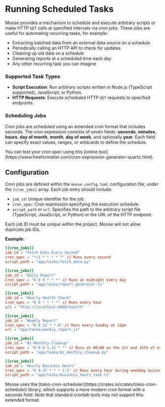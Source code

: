 
# Running Scheduled Tasks
Moose provides a mechanism to schedule and execute arbitrary scripts or make HTTP `GET` calls at specified intervals via cron jobs. These jobs are useful for automating recurring tasks, for example:
- Extracting batched data from an external data source on a schedule
- Periodically calling an HTTP API to check for updates
- Cleaning up old data on a schedule
- Generating reports at a scheduled time each day
- Any other recurring task you can imagine

### Supported Task Types
- **Script Execution**: Run arbitrary scripts written in Node.js (TypeScript supported), JavaScript, or Python.
- **HTTP Requests**: Execute scheduled HTTP `GET` requests to specified endpoints.

### Scheduling Jobs
Cron jobs are scheduled using an extended cron format that includes seconds. The cron expression consists of seven fields: **seconds**, **minutes**, **hours**, **day of month**, **month**, **day of week**, and optionally **year**. Each field can specify exact values, ranges, or wildcards to define the schedule. 

<Callout type="info" title="Test Your Cron Spec" >
You can test your cron spec using this [online tool](https://www.freeformatter.com/cron-expression-generator-quartz.html).
</Callout>

## Configuration
Cron jobs are defined within the `moose.config.toml` configuration file, under the `[cron_jobs]` array. Each job entry should include:

- `job_id`: Unique identifier for the job.
- `cron_spec`: Cron expression specifying the execution schedule.
- `script_path` or `url`: Specifies the path to the arbitrary script file (TypeScript, JavaScript, or Python) or the URL of the HTTP endpoint.

<Callout type="warning" title="Job ID Must Be Unique" >
Each job ID must be unique within the project. Moose will not allow duplicate job IDs.
</Callout>

**Example:**
```toml
[[cron_jobs]]
job_id = "Fetch Data Every Second"
cron_spec = "*/1 * * * * *" // Runs every second
script_path = "app/tasks/fetch_data.py"

[[cron_jobs]]
job_id = "Daily Report"
cron_spec = "0 0 0 * * *" // Runs at midnight every day
script_path = "app/tasks/report_generator.ts"

[[cron_jobs]]
job_id = "Hourly Health Check"
cron_spec = "0 0 * * * *" // Runs every hour
url = "http://localhost:4000/health"

[[cron_jobs]]
job_id = "Weekly Report"
cron_spec = "0 0 12 * * 0" // Runs every Sunday at 12pm
url = "app/tasks/weekly_report.js"

[[cron_jobs]]
job_id = "Bi-Monthly Cleanup"
cron_spec = "0 0 0 1,15 * *" // Runs at 00:00 on the 1st and 15th of every month
script_path = "app/tasks/bi_monthly_cleanup.py"

[[cron_jobs]]
job_id = "Hourly Business Hours"
cron_spec = "0 9-17 * * * 1-5" // Runs every hour during weekday business hours (9am-5pm)
script_path = "app/tasks/business_hours_task.ts"

```



<Callout type="info" title="Cron Format" >
Moose uses the [tokio-cron-scheduler](https://crates.io/crates/tokio-cron-scheduler) library, which supports a more modern cron format with a seconds field. Note that standard crontab tools may not support this extended format.
</Callout>

